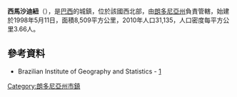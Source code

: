 {{Coord|9|25|31|S|61|59|51|W|display=title}}

'''西馬沙迪紐'''（{{lang-pt|Machadinho d'Oeste}}），是[[巴西|巴西]]的城鎮，位於該國西北部，由[[朗多尼亞州|朗多尼亞州]]負責管轄，始建於1998年5月11日，面積8,509平方公里，2010年人口31,135，人口密度每平方公里3.66人。

==參考資料==
*Brazilian Institute of Geography and Statistics - [http://www.ibge.gov.br/cidadesat/default.php]{{Wayback|url=http://www.ibge.gov.br/cidadesat/default.php |date=20080611095922 }}

{{Brazil-geo-stub}}
{{朗多尼亞州市鎮}}
[[Category:朗多尼亞州市鎮|Category:朗多尼亞州市鎮]]